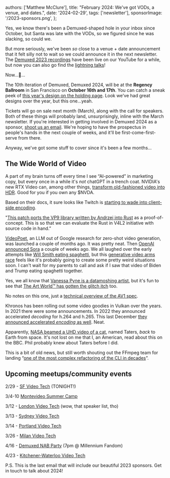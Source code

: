   authors: ['Matthew McClure'],
  title: "February 2024: We've got VODs, a venue, and dates.",
  date: '2024-02-29',
  tags: ['newsletter'],
  sponsorImage: '/2023-sponsors.png',
};


Yes, we know there's been a Demuxed-shaped hole in your inbox since October, but Santa was late with the VODs, so we figured since he was slacking, so could we.

But more seriously, we've been _so_ close to a venue + date announcement that it felt silly not to wait so we could announce it in the next newsletter. The [Demuxed 2023 recordings](https://www.youtube.com/watch?v=sX3dGsh5WHc&list=PLkyaYNWEKcOesxC4VpHJtbjnzuN6r1NGg) have been live on our YouTube for a while, but now you can also go find the [lightning talks](https://youtu.be/OIyOEuQQsCQ)!

Now…🥁…

The 10th iteration of Demuxed, Demuxed 2024, will be at the **Regency Ballroom** in San Francisco on **October 16th and 17th**. You can catch a sneak peek of [this year's design on the holding page](https://2024.demuxed.com). Look we've had great designs over the year, but this one…yeah.

Tickets will go on sale next month (March), along with the call for speakers. Both of these things will probably land, unsurprisingly, inline with the March newsletter. If you're interested in getting involved in Demuxed 2024 as a sponsor, [shoot us an email](mailto:sponsor@demuxed.com). We're hoping to have the prospectus in people's hands in the next couple of weeks, and it'll be first-come-first-serve from there.

Anyway, we've got some stuff to cover since it's been a few months…

## The Wide World of Video

A part of my brain turns off every time I see “AI-powered” in marketing copy, but every once in a while it's _not_ chatGPT in a trench coat. NVIDIA's new RTX Video can, among other things, [transform old-fashioned video into HDR](https://blogs.nvidia.com/blog/rtx-video-hdr-remix-studio-driver/). Good for you if you own any $NVDA.

Based on their docs, it sure looks like Twitch is [starting to wade into client-side encoding](https://help.twitch.tv/s/article/multiple-encodes?language=en_US).

"[This patch ports the VP9 library written by Andrzej into Rust](https://lkml.org/lkml/2024/2/27/1455) as a
proof-of-concept. This is so that we can evaluate the Rust in V4L2 initiative
with source code in hand.”

[VideoPoet](https://sites.research.google/videopoet/), an LLM out of Google research for zero-shot video generation, was launched a couple of months ago. It was pretty neat. Then [OpenAI announced Sora](https://openai.com/sora) a couple of weeks ago. We all laughed over the early attempts like [Will Smith eating spaghetti](https://www.reddit.com/r/StableDiffusion/comments/1244h2c/will_smith_eating_spaghetti/), but this [generative video arms race](https://simonwillison.net/2024/Feb/21/gemini-pro-video/) feels like it's probably going to create some pretty weird situations soon. I can't wait for my parents to call and ask if I saw that video of Biden and Trump eating spaghetti together.

Yes, we all know that [Vanessa Pyne is a datamoshing artist](https://www.youtube.com/watch?v=Qtia43DGSrY&list=PLkyaYNWEKcOfD1GYFxFbZXDP03XM-cZPg&index=16), but it's fun to see that [The Art World™ has gotten the glitch itch](https://www.wallpaper.com/art/exhibitions-shows/glitch-artists-explore-the-potential-in-imperfection-in-munich) too.

No notes on this one, just a [technical overview of the AV1 spec](https://github.com/QuPengfei/Technical-Overview-Of-AV1-Spec).

Khronos has been rolling out some video goodies in Vulkan over the years. In 2021 there were some announcements. In 2022 they announced accelerated _decoding_ for h.264 and h.265. This last December [they announced accelerated _encoding_ as well](https://www.khronos.org/blog/khronos-finalizes-vulkan-video-extensions-for-accelerated-h.264-and-h.265-encode). Neat.

Apparently, [NASA beamed a UHD video of a cat](https://www.bbc.com/news/technology-67721671), named Taters, _back_ to Earth from space. It's not lost on me that I, an American, read about this on the BBC. Phil probably knew about Taters before I did.

This is a bit of old news, but still worth shouting out the FFmpeg team for landing “[one of the most complex refactoring of the CLI in decades](https://www.phoronix.com/news/FFmpeg-CLI-MT-Merged)”.

## Upcoming meetups/community events

2/29 - [SF Video Tech](https://www.meetup.com/sf-video-technology/events/298593583/) (TONIGHT!)

3/4-10 [Montevideo Summer Camp](https://montevideotech.dev/summer-camp-2024/)

3/12 - [London Video Tech](https://www.meetup.com/london-video-technology/events/299217292/) (wow, that speaker list, tho)

3/13 - [Sydney Video Tech](https://www.meetup.com/sydney-video-technology/events/299262682/)

3/14 - [Portland Video Tech](https://www.meetup.com/pdx-video-tech/events/298433374/)

3/26 - [Milan Video Tech](https://www.meetup.com/milan-video-tech-meetup-group/events/299153131/)

4/16 - [Demuxed NAB Party](https://lu.ma/8lrssggi) (7pm @ Millennium Fandom)

4/23 - [Kitchener-Waterloo Video Tech](https://www.meetup.com/kw-video-technology/events/299448166/)

<Callout>P.S. This is the last email that will include our beautiful 2023 sponsors. Get in touch to talk about 2024!</Callout>
